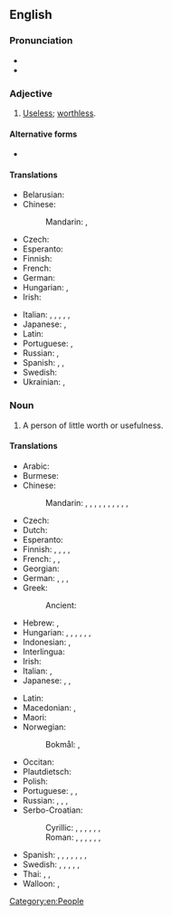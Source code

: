 {{also|good for nothing}}
==English==

===Pronunciation===
* {{audio|en|en-us-good-for-nothing.ogg|Audio (US)}}
* {{audio|en|en-au-good-for-nothing.ogg|Audio (AU)}}

===Adjective===
{{en-adj|-}}

# {{lb|en|idiomatic}} [[useless|Useless]]; [[worthless]].

====Alternative forms====
* {{alter|en|good for nothing}}

====Translations====
{{trans-top|useless, worthless}}
* Belarusian: {{t|be|нікчэ́мны}}
* Chinese:
*: Mandarin: {{t+|cmn|沒用}}, {{t+|cmn|没用|tr=méiyòng}}
* Czech: {{t+|cs|budižkničemu}}
* Esperanto: {{t|eo|sentaŭga}}
* Finnish: {{t+|fi|kelvoton}}
* French: {{t+|fr|bon à rien|m}}
* German: {{t+|de|Tunichtgut|m}}
* Hungarian: {{t+|hu|haszontalan}}, {{t+|hu|hasznavehetetlen}}
* Irish: {{t|ga|fágtha}}
{{trans-mid}}
* Italian: {{t+|it|fannullone|m}}, {{t|it|buono a nulla|m}}, {{t+|it|pigro|m}}, {{t+|it|sfaccendato|m}}, {{t+|it|indolente|m}}, {{t+|it|sfaticato|m}}
* Japanese: {{t+|ja|つまらない|tr=tsumaranai}}, {{t|ja|碌でなし|tr=ろくでなし, rokudenashi}}
* Latin: {{t|la|nēquam}}
* Portuguese: {{t+|pt|inútil}}, {{t+|pt|imprestável}}
* Russian: {{t+|ru|никчёмный}}, {{t+|ru|никуды́шный}}
* Spanish: {{t+|es|inútil}}, {{t|es|bueno para nada|m}}, {{t|es|buena para nada|f}}
* Swedish: {{t+|sv|oduglig}}
* Ukrainian: {{t|uk|нікче́мний}}, {{t|uk|нікуди́шній}}
{{trans-bottom}}

===Noun===
{{en-noun|head=[[good]]-[[for]]-[[nothing]]}}

# A person of little worth or usefulness.
#: {{synonyms|en|absolute zero|cipher|ne'er-do-well|no-account|no-good|no-mark|nonentity|Thesaurus:worthless person}}

====Translations====
{{trans-top|person of little worth or usefulness}}
* Arabic: {{t-needed|ar}}
* Burmese: {{t|my|ချေးထုပ်}}
* Chinese:
*: Mandarin: {{t+|cmn|一無是處}}, {{t+|cmn|一无是处|tr=yīwúshìchù}}, {{t+|cmn|不稂不莠|tr=bùlángbùyǒu}}, {{t+|cmn|窩囊}}, {{t+|cmn|窝囊|tr=wōnang}}, {{t+|cmn|沒出息}}, {{t+|cmn|没出息|tr=méi chūxi}}, {{t|cmn|玩兒鬧}}, {{t|cmn|玩儿闹|tr=wánrnào}}, {{t|cmn|不是東西}}, {{t|cmn|不是东西|tr=bù shì dōngxi}}
* Czech: {{t+|cs|budižkničemu|m}}
* Dutch: {{t+|nl|nietsnut|m|f}}
* Esperanto: {{t|eo|sentaŭgulo}}
* Finnish: {{t+|fi|nolla}}, {{t+|fi|hulttio}}, {{t|fi|hanttapuli}}, {{t+|fi|vätys}}, {{t+|fi|tyhjäntoimittaja}}
* French: {{t+|fr|bon à rien|m}}, {{t+|fr|vaurien|m}}, {{t+|fr|nullard|m}}
* Georgian: {{t|ka|უვარგისი}}
* German: {{t+|de|Taugenichts|m}}, {{t+|de|Nichtsnutz|m}}, {{t+|de|Krattler|m}}, {{t+|de|Tunichtgut|m}}
* Greek: {{t+|el|χαραμοφάης|m}}
*: Ancient: {{t|grc|μαστιγίας|m}}
* Hebrew: {{t+|he|לא יוצלח|m|tr=Lo Yuts'lahh}}, {{t|he|חסר תועלת|m|tr=chasar thoeleth}}
* Hungarian: {{t+|hu|semmirekellő}}, {{t+|hu|haszontalan}}, {{t+|hu|mihaszna}}, {{t+|hu|jómadár}}, {{t+|hu|díszpinty}}, {{t|hu|léhűtő}}, {{t+|hu|naplopó}}
* Indonesian: {{t|id|([[orang]]) [[brengsek]]}}, {{t+|id|sampah}}
* Interlingua: {{t|ia|([[persona]]) [[inutile]]}}
* Irish: {{t|ga|cúl-le-rath|m}}
* Italian: {{t|it|([[persona]]) [[inutile]]|f}}, {{t|it|buono a nulla|m}}
* Japanese: {{t|ja|碌でなし|tr=ろくでなし, rokudenashi}}, {{t|ja|仕様の無い|tr=しようのない, shiyō-no nai}}, {{t+|ja|下らない|tr=くだらない, kudaranai}}
{{trans-mid}}
* Latin: {{t|la|nebulō|m}}
* Macedonian: {{t|mk|па́цер|m}}, {{t|mk|беско́рисен|m}}
* Maori: {{t|mi|kūrapa}}
* Norwegian:
*: Bokmål: {{t+|nb|døgenikt|m}}, {{t+|nb|drog|n}}
* Occitan: {{t+|oc|emplastre|m}}
* Plautdietsch: {{t|pdt|Daugeniks|m}}
* Polish: {{t+|pl|nicpoń|m}}
* Portuguese: {{t+|pt|inútil|m|f}}, {{t+|pt|imprestável|m|f}}, {{t+|pt|zero à esquerda|m}}
* Russian: {{t+|ru|никчёмный}}, {{t+|ru|бесполе́зный}}, {{t+|ru|никуды́шный}}, {{t+|ru|безде́льник|m}}
* Serbo-Croatian:
*: Cyrillic: {{t|sh|ништа̀рија|f}}, {{t|sh|нишко̀рӣсти|m}}, {{t|sh|про̀бисвије̄т|m}}, {{t|sh|бѝта̄нга|m}}, {{t|sh|згу̀бида̄н|m}}, {{t|sh|кло̀ша̄р|m}}, {{t|sh|љенчарија|f}}
*: Roman: {{t+|sh|ništàrija|m}}, {{t+|sh|niškòrīsti|n}}, {{t+|sh|pròbisvijēt|m}}, {{t+|sh|bìtānga|f}}, {{t+|sh|zgùbidān|m}}, {{t+|sh|klòšār|m}}, {{t|sh|ljenčarija|f}}
* Spanish: {{t+|es|inútil}}, {{t|es|bueno para nada|m}}, {{t|es|cero a la izquierda|m}}, {{t+|es|don nadie}}, {{t+|es|mindundi}}, {{t+|es|pelagatos}}, {{t|es|perdulario}}, {{t+|es|pintamonas|m|f}}
* Swedish: {{t+|sv|odugling|c}}, {{t+|sv|slashas|c}}, {{t+|sv|odåga|c}}, {{t+|sv|drönare|c}}, {{t+|sv|nolla|c}}, {{t+|sv|klantskalle|c}}
* Thai: {{t|th|คนคุ้มค่าน้อย}}, {{t|th|คนไม่มีประโยชน์}}, {{t|th|คนไร้ประโยชน์}}
* Walloon: {{t+|wa|rénnvåt|c}}, {{t+|wa|vårén|c}}
{{trans-bottom}}

[[Category:en:People]]